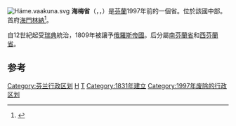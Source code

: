 {{expand|time=2013-10-01T23:50:15+00:00}}
[[File:Häme.vaakuna.svg|right]]
'''海梅省'''（{{lang-fi|Hämeen lääni}}，{{lang-sv|Tavastehus län}}，{{lang-ru|Тавастгусская губерния}}）是[[芬蘭|芬蘭]]1997年前的一個省。位於該國中部。首府[[海門林納|海門林納]]<ref name="Yle Uutiset 2020">{{cite web | title=Hämeenlinnassa parannetaan Kaupunginpuiston näkymiä Vanajalle ja keskiaikaiselle linnalle päin | website=Yle Uutiset | date=2020-10-13 | url=https://yle.fi/uutiset/3-11590641 | access-date=2021-01-17 | archive-date=2020-10-20 | archive-url=https://web.archive.org/web/20201020073152/https://yle.fi/uutiset/3-11590641 | dead-url=no }}</ref>。

自12世紀起受[[瑞典|瑞典]]統治，1809年被讓予[[俄羅斯帝國|俄羅斯帝國]]。后分屬[[南芬蘭省|南芬蘭省]]和[[西芬蘭省|西芬蘭省]]。

==参考==
{{reflist}}

{{Provinces of Finland}}
{{ImpRussia}}

[[Category:芬兰行政区划|Category:芬兰行政区划]]
[[Category:芬蘭省份|H]]
[[Category:俄羅斯帝國行政區劃|Т]]
[[Category:1831年建立|Category:1831年建立]]
[[Category:1997年废除的行政区划|Category:1997年废除的行政区划]]